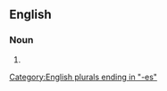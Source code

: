 ==English==

===Noun===
{{head|en|noun form}}

# {{plural of|hiatus|lang=en}}

[[Category:English plurals ending in "-es"]]